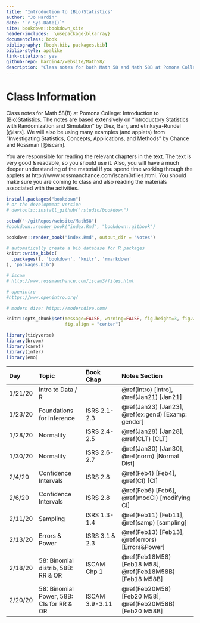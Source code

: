 ```yaml
--- 
title: "Introduction to (Bio)Statistics"
author: "Jo Hardin"
date: "`r Sys.Date()`"
site: bookdown::bookdown_site
header-includes:  \usepackage{blkarray}
documentclass: book
bibliography: [book.bib, packages.bib]
biblio-style: apalike
link-citations: yes
github-repo: hardin47/website/Math58/
description: "Class notes for both Math 58 and Math 58B at Pomona College: Introduction to Statistics and Introduction to Biostatistics.  The notes are based extensively Introductory Statistics with Randomization and Simulation by Diez, Barr, and Cetinkaya-Rundel."
---
```



# Class Information {-}

Class notes for Math 58(B) at Pomona College: Introduction to (Bio)Statistics.  The notes are based extensively on "Introductory Statistics with Randomization and Simulation" by Diez, Barr, and \c{C}etinkaya-Rundel [@isrs].  We will also be using many examples (and applets) from "Investigating Statistics, Concepts, Applications, and Methods" by Chance and Rossman [@iscam].


You are responsible for reading the relevant chapters in the text.  The text is very good & readable, so you should use it.  Also, you will have a much deeper understanding of the material if you spend time working through the applets at http://www.rossmanchance.com/iscam3/files.html.  You should make sure you are coming to class and also reading the materials associated with the activities. 

```r
install.packages("bookdown")
# or the development version
# devtools::install_github("rstudio/bookdown")

setwd("~/gitRepos/website/Math58")
#bookdown::render_book("index.Rmd", "bookdown::gitbook")

bookdown::render_book("index.Rmd", output_dir = "Notes")
```


```r
# automatically create a bib database for R packages
knitr::write_bib(c(
  .packages(), 'bookdown', 'knitr', 'rmarkdown'
), 'packages.bib')
```



```r
# iscam
# http://www.rossmanchance.com/iscam3/files.html

# openintro
#https://www.openintro.org/

# modern dive: https://moderndive.com/
```


```r
knitr::opts_chunk$set(message=FALSE, warning=FALSE, fig.height=3, fig.width=5, 
                      fig.align = "center")

library(tidyverse)
library(broom)
library(caret)
library(infer)
library(emo)
```

| Day    	| Topic     	|  Book Chap   	|   Notes Section |
|:-------	|:------------|:---------	|:--------------------	|
| 1/21/20 	| Intro to Data / R |  | \@ref(intro) [intro],  \@ref(Jan21) [Jan21]|
| 1/23/20	| Foundations for Inference | ISRS 2.1-2.3 |  \@ref(Jan23) [Jan23], \@ref(ex:gend)  [Examp: gender] |
| 1/28/20	| Normality | ISRS 2.4-2.5 |  \@ref(Jan28) [Jan28], \@ref(CLT)  [CLT] |
| 1/30/20	| Normality | ISRS 2.6-2.7 |  \@ref(Jan30) [Jan30], \@ref(norm)  [Normal Dist] |
| 2/4/20	| Confidence Intervals | ISRS 2.8 |  \@ref(Feb4) [Feb4], \@ref(CI)  [CI] |
| 2/6/20	| Confidence Intervals | ISRS 2.8 |  \@ref(Feb6) [Feb6], \@ref(modCI)  [modifying CI] 
| 2/11/20	| Sampling | ISRS 1.3-1.4 |  \@ref(Feb11) [Feb11], \@ref(samp)  [sampling] |
| 2/13/20	| Errors & Power | ISRS 3.1 & 2.3 |  \@ref(Feb13) [Feb13], \@ref(errors) [Errors&Power] 
| 2/18/20	| 58: Binomial distrib, 58B: RR & OR | ISCAM Chp 1 |  \@ref(Feb18M58) [Feb18 M58], \@ref(Feb18M58B) [Feb18 M58B] |
| 2/20/20	| 58: Binomial Power, 58B: CIs for RR & OR| ISCAM 3.9-3.11 |  \@ref(Feb20M58) [Feb20 M58], \@ref(Feb20M58B) [Feb20 M58B]
